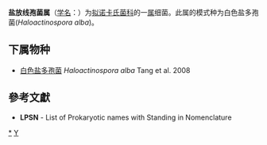 {{Automatic taxobox
| taxon = Haloactinospora
| authority = Tang et al. 2008
| type species = 白色盐多孢菌<br>''Haloactinospora alba''
| type species authority = Tang et al. 2008
}}
'''盐放线孢菌属'''（[[学名|学名]]：{{lang|la|''Haloactinospora''}}）为[[拟诺卡氏菌科|拟诺卡氏菌科]]的一[[属|属]]细菌。此属的模式种为白色盐多孢菌(''Haloactinospora alba'')。

==下属物种==
* [[白色盐多孢菌|白色盐多孢菌]] ''Haloactinospora alba'' Tang et al. 2008

==參考文獻==
{{reflist}}
* '''LPSN''' - List of Prokaryotic names with Standing in Nomenclature

{{taxonbar}}

[[Category:_拟诺卡氏菌科|*]]
[[Category:_2008年描述的分类群|Y]]